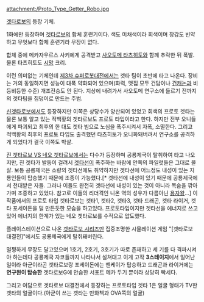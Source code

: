 attachment:/Proto_Type_Getter_Robo.jpg

[[겟타로보]]의 등장 기체. 

1화에만 등장하며 [[겟타로보]]의 합체 훈련기이다. 색도 미채색이라 회색이며 장갑도 빈약하고 무엇보다 합체 훈련기라 무장이 없다.

합체 중에 메카자우르스 사키에게 공격받고 [[사오토메 타츠히토]]와 함께 추락한 뒤 폭발. 물론 타츠히토도 [[시망]] 크리.

이런 의미없는 기체인데 [[제3차 슈퍼로봇대전]]에서는 겟타 팀이 초반에 타고 나온다. 장비는 거의 동일하지면 성능이 대폭 약화되어 있으며(화력, 맷집 모두 건담이나 [[건캐논]]과 비등비등한 수준) 개조전승도 안 된다. 지상에 내려가서 사오토메 연구소에 들르기 전까지의 겟타팀을 짐덩이로 만드는 주범.

[[신겟타로보]]에서도 등장하지만 이쪽은 상당수가 양산되어 있었고 회색의 프로토 겟타는 물론 보통 알고 있는 적백황의 겟타로보도 프로토 타입이라고 한다. 하지만 전부 오니들에게 파괴되고 최후의 한 대도 겟타 빔으로 노심을 폭주시켜서 자폭, 소멸한다. 그리고 적백황의 최후의 프로토 타입도 출격했던 타츠히토가 오니화돼버려서 연구소를 공격하게 되었다가 결국 이쪽도 박살. 

[[진 겟타로보 VS 네오 겟타로보]]에서는 다수가 등장하며 공룡제국이 탈취하여 타고 나오지만, 진 겟타가 발동이 걸려서 [[겟타선]]이 폭주하는 바람에 안쪽의 파일럿들은 그대로 몰살. 보통 공룡제국은 소량의 겟타선에도 취약하지만 겟타선에 어느정도 내성이 있는 지룡인들이 탑승했기 때문에 조종이 가능했다.[* 겟타선에 내성이 있기 때문에 공룡제국에서 천대받은 자들. 그러나 이들도 완전히 겟타선에 내성이 있는 것이 아니라 목숨을 깎아가며 조종하고 있었다. 참고로 이들의 리더격인 니온 역의 성우가 다름아닌 [[히야마 노부유키|용자왕]]...] 이 작품에서의 프로토 타입 겟타로보는 겟타1, 겟타2, 겟타3, 겟타 드래곤, 겟타 라이거, 겟타 포세이돈을 덜 만든듯한 모습을 하고있다. 프로토타입이지만 겟타선을 에너지로 쓰고있어 에너지의 한계가 있는 네오 겟타로보를 수적으로 압도했다.

플레이스테이션으로 나온 [[겟타로보 시리즈]]만 집중조명한 시뮬레이션 게임 "[겟타로보 대결전]"에서도 공룡제국에게 탈취돼버린다.

멀쩡하게 무장도 달고있으며 1호기, 2호기, 3호기가 따로 존재하고 세 기를 다 격파시켜야 하는데다 공룡제국 자코들까지 나타나서 설쳐대고 이게 고작 '''3스테이지'''에서 일어난 일이라 아군이라곤 겟타로보랑 포세이돈에는 벤케이가 탑승하고 드래곤과 라이거에는 '''연구원이 탑승한''' 겟타로보G에 안습한 서포트 메카 두기 뿐이라 상당히 빡세다.

그리고 여담으로 겟타로보 대결전에서 등장하는 프로토타입 겟타 1은 얼굴 형태가 TV판 겟타의 얼굴이다.(아군이 쓰는 겟타는 만화책과 OVA쪽의 얼굴)
